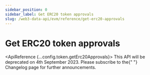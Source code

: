 ```yaml
---
sidebar_position: 0
sidebar_label: Get ERC20 token approvals
slug: /web3-data-api/evm/reference/get-erc20-approvals
---
```



# Get ERC20 token approvals

<ApiReference {...config.token.getErc20Approvals}>
  <Admonition type="caution" title="DEPRECATED ENDPOINT">
    This API will be deprecated on 4th September 2023.  Please subscribe to the{" "}
    <Link href="/changelog">Changelog</Link> page for further announcements.
  </Admonition>
</ApiReference>
